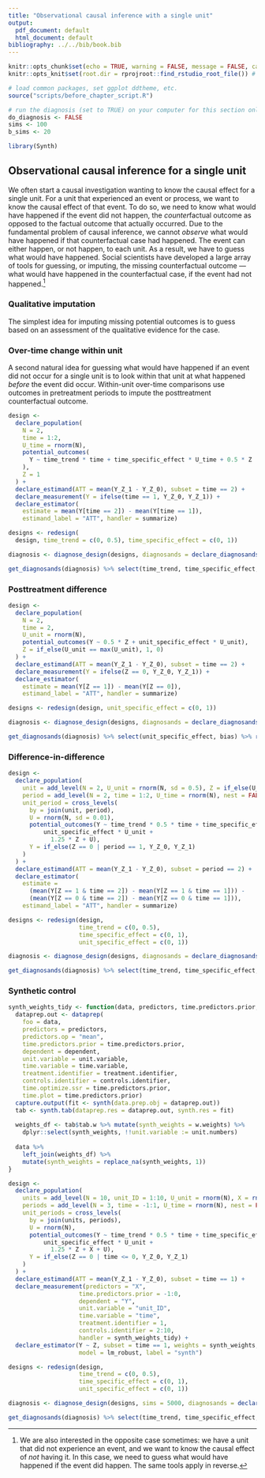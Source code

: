 ```yaml
---
title: "Observational causal inference with a single unit"
output:
  pdf_document: default
  html_document: default
bibliography: ../../bib/book.bib
---
```


<!-- note do_bookdown is set in index.rmd, so we know if you're running just this .Rmd or compiling the book-->
```r
knitr::opts_chunk$set(echo = TRUE, warning = FALSE, message = FALSE, cache = FALSE)
knitr::opts_knit$set(root.dir = rprojroot::find_rstudio_root_file()) # files are all relative to RStudio project home
```

```r
# load common packages, set ggplot ddtheme, etc.
source("scripts/before_chapter_script.R")
```

<!-- start post here, do not edit above -->

<!-- make sure to rename the section title below -->

```r
# run the diagnosis (set to TRUE) on your computer for this section only before pushing to Github. no diagnosis will ever take place on github.
do_diagnosis <- FALSE
sims <- 100
b_sims <- 20
```

```r
library(Synth)
```

## Observational causal inference for a single unit

We often start a causal investigation wanting to know the causal effect for a single unit. For a unit that experienced an event or process, we want to know the causal effect of that event. To do so, we need to know what would have happened if the event did not happen, the *counter*factual outcome as opposed to the factual outcome that actually occurred. Due to the fundamental problem of causal inference, we cannot *observe* what would have happened if that counterfactual case had happened. The event can either happen, or not happen, to each unit. As a result, we have to guess what would have happened. Social scientists have developed a large array of tools for guessing, or imputing, the missing counterfactual outcome --- what would have happened in the counterfactual case, if the event had not happened.^[We are also interested in the opposite case sometimes: we have a unit that did not experience an event, and we want to know the causal effect of *not* having it. In this case, we need to guess what would have happened if the event did happen. The same tools apply in reverse.]

### Qualitative imputation

The simplest idea for imputing missing potential outcomes is to guess based on an assessment of the qualitative evidence for the case. 

<!-- fearon1991, biqq -->

### Over-time change within unit

A second natural idea for guessing what would have happened if an event did not occur for a single unit is to look within that unit at what happened *before* the event did occur. Within-unit over-time comparisons use outcomes in pretreatment periods to impute the posttreatment counterfactual outcome. 

```r
design <- 
  declare_population(
    N = 2, 
    time = 1:2,
    U_time = rnorm(N),
    potential_outcomes(
      Y ~ time_trend * time + time_specific_effect * U_time + 0.5 * Z
    ),
    Z = 1
  ) + 
  declare_estimand(ATT = mean(Y_Z_1 - Y_Z_0), subset = time == 2) + 
  declare_measurement(Y = ifelse(time == 1, Y_Z_0, Y_Z_1)) + 
  declare_estimator(
    estimate = mean(Y[time == 2]) - mean(Y[time == 1]), 
    estimand_label = "ATT", handler = summarize)
```

```r
designs <- redesign(
  design, time_trend = c(0, 0.5), time_specific_effect = c(0, 1))

diagnosis <- diagnose_design(designs, diagnosands = declare_diagnosands(bias = mean(estimate - estimand)))

get_diagnosands(diagnosis) %>% select(time_trend, time_specific_effect, bias) %>% round(2)
```

### Posttreatment difference

```r
design <- 
  declare_population(
    N = 2, 
    time = 2,
    U_unit = rnorm(N),
    potential_outcomes(Y ~ 0.5 * Z + unit_specific_effect * U_unit),
    Z = if_else(U_unit == max(U_unit), 1, 0)
  ) + 
  declare_estimand(ATT = mean(Y_Z_1 - Y_Z_0), subset = time == 2) + 
  declare_measurement(Y = ifelse(Z == 0, Y_Z_0, Y_Z_1)) + 
  declare_estimator(
    estimate = mean(Y[Z == 1]) - mean(Y[Z == 0]), 
    estimand_label = "ATT", handler = summarize)
```

```r
designs <- redesign(design, unit_specific_effect = c(0, 1))

diagnosis <- diagnose_design(designs, diagnosands = declare_diagnosands(bias = mean(estimate - estimand)))

get_diagnosands(diagnosis) %>% select(unit_specific_effect, bias) %>% round(2)
```

### Difference-in-difference 

```r
design <- 
  declare_population(
    unit = add_level(N = 2, U_unit = rnorm(N, sd = 0.5), Z = if_else(U_unit == max(U_unit), 1, 0)),
    period = add_level(N = 2, time = 1:2, U_time = rnorm(N), nest = FALSE),
    unit_period = cross_levels(
      by = join(unit, period), 
      U = rnorm(N, sd = 0.01),
      potential_outcomes(Y ~ time_trend * 0.5 * time + time_specific_effect * U_time + 
          unit_specific_effect * U_unit + 
            1.25 * Z + U),
      Y = if_else(Z == 0 | period == 1, Y_Z_0, Y_Z_1)
    )
  ) + 
  declare_estimand(ATT = mean(Y_Z_1 - Y_Z_0), subset = period == 2) + 
  declare_estimator(
    estimate = 
      (mean(Y[Z == 1 & time == 2]) - mean(Y[Z == 1 & time == 1])) - 
      (mean(Y[Z == 0 & time == 2]) - mean(Y[Z == 0 & time == 1])), 
    estimand_label = "ATT", handler = summarize)
```

```r
designs <- redesign(design, 
                    time_trend = c(0, 0.5), 
                    time_specific_effect = c(0, 1), 
                    unit_specific_effect = c(0, 1))

diagnosis <- diagnose_design(designs, diagnosands = declare_diagnosands(bias = mean(estimate - estimand, na.rm = TRUE)))

get_diagnosands(diagnosis) %>% select(time_trend, time_specific_effect, unit_specific_effect, bias) %>% round(2)
```

### Synthetic control 

```r
synth_weights_tidy <- function(data, predictors, time.predictors.prior, dependent, unit.variable, time.variable, treatment.identifier, controls.identifier) {
  dataprep.out <- dataprep(
    foo = data,
    predictors = predictors,
    predictors.op = "mean",
    time.predictors.prior = time.predictors.prior,
    dependent = dependent,
    unit.variable = unit.variable,
    time.variable = time.variable,
    treatment.identifier = treatment.identifier,
    controls.identifier = controls.identifier, 
    time.optimize.ssr = time.predictors.prior,
    time.plot = time.predictors.prior)
  capture.output(fit <- synth(data.prep.obj = dataprep.out))
  tab <- synth.tab(dataprep.res = dataprep.out, synth.res = fit) 
  
  weights_df <- tab$tab.w %>% mutate(synth_weights = w.weights) %>% 
    dplyr::select(synth_weights, !!unit.variable := unit.numbers)
  
  data %>%
    left_join(weights_df) %>%
    mutate(synth_weights = replace_na(synth_weights, 1))
}

```


```r
design <- 
  declare_population(
    units = add_level(N = 10, unit_ID = 1:10, U_unit = rnorm(N), X = rnorm(N), Z = if_else(unit_ID == 1, 1, 0)), # if_else(U_unit == max(U_unit), 1, 0)),
    periods = add_level(N = 3, time = -1:1, U_time = rnorm(N), nest = FALSE),
    unit_periods = cross_levels(
      by = join(units, periods), 
      U = rnorm(N),
      potential_outcomes(Y ~ time_trend * 0.5 * time + time_specific_effect * U_time + 
          unit_specific_effect * U_unit + 
            1.25 * Z + X + U),
      Y = if_else(Z == 0 | time <= 0, Y_Z_0, Y_Z_1)
    )
  ) + 
  declare_estimand(ATT = mean(Y_Z_1 - Y_Z_0), subset = time == 1) + 
  declare_measurement(predictors = "X",
                    time.predictors.prior = -1:0,
                    dependent = "Y",
                    unit.variable = "unit_ID",
                    time.variable = "time",
                    treatment.identifier = 1,
                    controls.identifier = 2:10, 
                    handler = synth_weights_tidy) +
  declare_estimator(Y ~ Z, subset = time == 1, weights = synth_weights, 
                    model = lm_robust, label = "synth")

designs <- redesign(design, 
                    time_trend = c(0, 0.5), 
                    time_specific_effect = c(0, 1), 
                    unit_specific_effect = c(0, 1))

diagnosis <- diagnose_design(designs, sims = 5000, diagnosands = declare_diagnosands(bias = mean(estimate - estimand, na.rm = TRUE)))

get_diagnosands(diagnosis) %>% select(time_trend, time_specific_effect, unit_specific_effect, bias, `se(bias)`) %>% round(2)
```



